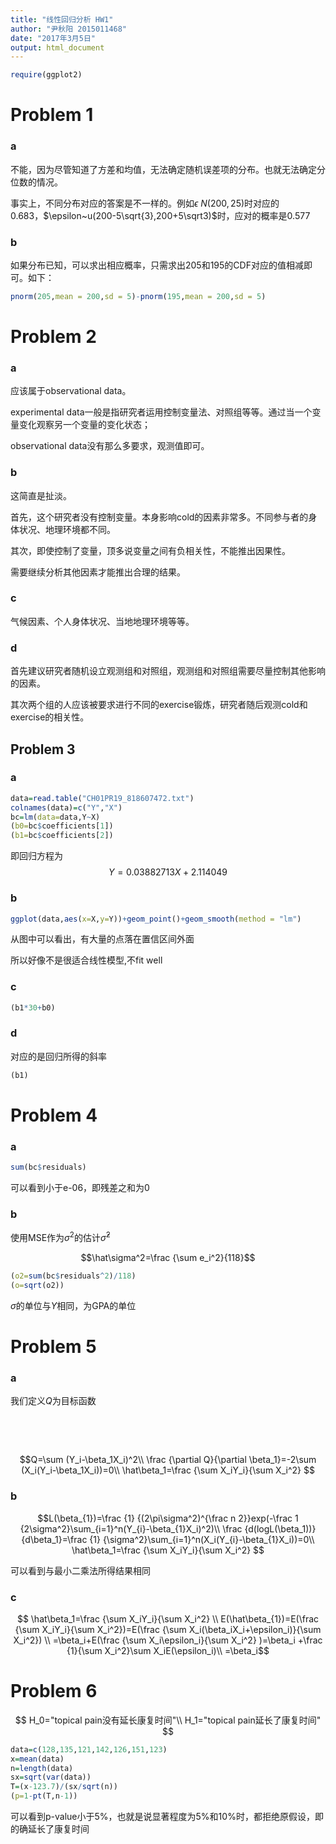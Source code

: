 ```yaml
---
title: "线性回归分析 HW1"
author: "尹秋阳 2015011468"
date: "2017年3月5日"
output: html_document
---
```

```r
require(ggplot2)
```
# Problem 1
### a
不能，因为尽管知道了方差和均值，无法确定随机误差项的分布。也就无法确定分位数的情况。

事实上，不同分布对应的答案是不一样的。例如$\epsilon~N(200,25)$时对应的0.683，$\epsilon~u(200-5\sqrt{3},200+5\sqrt3)$时，应对的概率是0.577

### b
如果分布已知，可以求出相应概率，只需求出205和195的CDF对应的值相减即可。如下：
```r
pnorm(205,mean = 200,sd = 5)-pnorm(195,mean = 200,sd = 5)
```

# Problem 2
### a

应该属于observational data。

experimental data一般是指研究者运用控制变量法、对照组等等。通过当一个变量变化观察另一个变量的变化状态；

observational data没有那么多要求，观测值即可。

### b

这简直是扯淡。

首先，这个研究者没有控制变量。本身影响cold的因素非常多。不同参与者的身体状况、地理环境都不同。

其次，即使控制了变量，顶多说变量之间有负相关性，不能推出因果性。

需要继续分析其他因素才能推出合理的结果。

### c

气候因素、个人身体状况、当地地理环境等等。

### d

首先建议研究者随机设立观测组和对照组，观测组和对照组需要尽量控制其他影响的因素。

其次两个组的人应该被要求进行不同的exercise锻炼，研究者随后观测cold和exercise的相关性。

## Problem 3

### a
```r
data=read.table("CH01PR19_818607472.txt")
colnames(data)=c("Y","X")
bc=lm(data=data,Y~X)
(b0=bc$coefficients[1])
(b1=bc$coefficients[2])
```
即回归方程为$$Y=0.03882713X+2.114049$$

### b
```r
ggplot(data,aes(x=X,y=Y))+geom_point()+geom_smooth(method = "lm")
```

从图中可以看出，有大量的点落在置信区间外面

所以好像不是很适合线性模型,不fit well

### c
```r
(b1*30+b0)
```

### d
对应的是回归所得的斜率

```r
(b1)
```

# Problem 4
### a
```r
sum(bc$residuals)
```

可以看到小于e-06，即残差之和为0

### b
使用MSE作为$\sigma^2$的估计$\hat\sigma^2$

$$\hat\sigma^2=\frac {\sum e_i^2}{118}$$
```r
(o2=sum(bc$residuals^2)/118)
(o=sqrt(o2))
```

$\sigma$的单位与$Y$相同，为GPA的单位

# Problem 5
### a
我们定义$Q$为目标函数
<br />
<br />
<br />
<br />
<br />
$$Q=\sum (Y_i-\beta_1X_i)^2\\
\frac {\partial Q}{\partial \beta_1}=-2\sum (X_i(Y_i-\beta_1X_i))=0\\
\hat\beta_1=\frac {\sum X_iY_i}{\sum X_i^2}
$$

### b

$$L(\beta_{1})=\frac {1} {(2\pi\sigma^2)^{\frac n 2}}exp(-\frac 1 {2\sigma^2}\sum_{i=1}^n(Y_{i}-\beta_{1}X_i)^2)\\
\frac {d(logL(\beta_1))}{d\beta_1}=\frac {1} {\sigma^2}\sum_{i=1}^n(X_i(Y_{i}-\beta_{1}X_i))=0\\
\hat\beta_1=\frac {\sum X_iY_i}{\sum X_i^2}
$$

可以看到与最小二乘法所得结果相同

### c

$$
\hat\beta_1=\frac {\sum X_iY_i}{\sum X_i^2}  \\
E(\hat\beta_{1})=E(\frac {\sum X_iY_i}{\sum X_i^2})=E(\frac {\sum X_i(\beta_iX_i+\epsilon_i)}{\sum X_i^2}) \\
=\beta_i+E(\frac {\sum X_i\epsilon_i}{\sum X_i^2} )=\beta_i +\frac {1}{\sum X_i^2}\sum X_iE(\epsilon_i)\\
=\beta_i$$

# Problem 6
$$
H_0="topical pain没有延长康复时间"\\
H_1="topical pain延长了康复时间"
$$
```r
data=c(128,135,121,142,126,151,123)
x=mean(data)
n=length(data)
sx=sqrt(var(data))
T=(x-123.7)/(sx/sqrt(n))
(p=1-pt(T,n-1))
```
可以看到p-value小于5%，也就是说显著程度为5%和10%时，都拒绝原假设，即的确延长了康复时间




